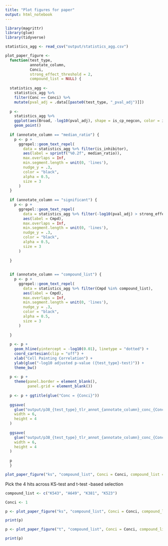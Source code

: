 ```yaml
---
title: "Plot figures for paper"
output: html_notebook
---
```


```r
library(magrittr)
library(glue)
library(tidyverse)
```

```r
statistics_agg <- read_csv("output/statistics_agg.csv")
```


```r
plot_paper_figure <- 
  function(test_type, 
           annotate_column, 
           Conci,
           strong_effect_threshold = 2,
           compound_list = NULL) {
  
  statistics_agg <-
    statistics_agg %>%
    filter(Conc == Conci) %>%
    mutate(pval_adj = .data[[paste0(test_type, "_pval_adj")]])
    
  p <- 
    statistics_agg %>%
    ggplot(aes(Broad, -log10(pval_adj), shape = is_cp_negcon, color = is_inhibitor)) +
    geom_point()
  
  if (annotate_column == "median_ratio") {
    p <- p +
      ggrepel::geom_text_repel(
        data = statistics_agg %>% filter(is_inhibitor),
        aes(label = sprintf("%0.2f", median_ratio)),
        max.overlaps = Inf,
        min.segment.length = unit(0, 'lines'),
        nudge_y = .3,
        color = "black",
        alpha = 0.5,
        size = 3
      )
  }
  
  if (annotate_column == "significant") {
    p <- p +
      ggrepel::geom_text_repel(
        data = statistics_agg %>% filter(-log10(pval_adj) > strong_effect_threshold),
        aes(label = Cmpd),
        max.overlaps = Inf,
        min.segment.length = unit(0, 'lines'),
        nudge_y = .3,
        color = "black",
        alpha = 0.5,
        size = 3
      )
    
  }
  
  
  if (annotate_column == "compound_list") {
    p <- p +
      ggrepel::geom_text_repel(
        data = statistics_agg %>% filter(Cmpd %in% compound_list),
        aes(label = Cmpd),
        max.overlaps = Inf,
        min.segment.length = unit(0, 'lines'),
        nudge_y = .3,
        color = "black",
        alpha = 0.5,
        size = 3
      )
    
  } 
  
  p <- p +
    geom_hline(yintercept = -log10(0.01), linetype = "dotted") +
    coord_cartesian(clip = "off") +
    xlab("Cell Painting Correlation") +
    ylab(glue("-log10 adjusted p-value ({test_type}-test)")) +
    theme_bw()
  
  p <- p +
    theme(panel.border = element_blank(),
          panel.grid = element_blank())
  
  p <- p + ggtitle(glue("Conc = {Conci}"))
  
  ggsave(
    glue("output/p38_{test_type}_tlr_annot_{annotate_column}_conc_{Conci}.png"),
    width = 6,
    height = 4
  )
  
  ggsave(
    glue("output/p38_{test_type}_tlr_annot_{annotate_column}_conc_{Conci}.svg"),
    width = 6,
    height = 4
  )  
  
  p
  }

plot_paper_figure("ks", "compound_list", Conci = Conci, compound_list = compound_list)
```


Pick the 4 hits across KS-test and t-test -based selection

```r
compound_list <- c("K543", "A649", "K381", "K523")
```


```r
Conci <- 1

p <- plot_paper_figure("ks", "compound_list", Conci = Conci, compound_list = compound_list)

print(p)

p <- plot_paper_figure("t", "compound_list", Conci = Conci, compound_list = compound_list)

print(p)
```
